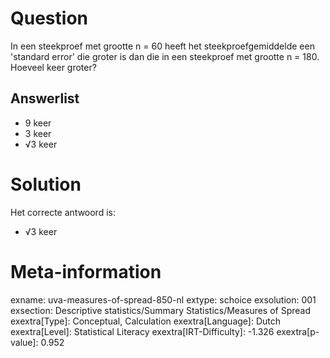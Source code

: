Question
========

In een steekproef met grootte n = 60 heeft het steekproefgemiddelde een
\'standard error\' die groter is dan die in een steekproef met grootte n
= 180. Hoeveel keer groter?


Answerlist
----------

* 9 keer
* 3 keer
* √3 keer

Solution
========

Het correcte antwoord is: 

* √3 keer

Meta-information
================
exname: uva-measures-of-spread-850-nl
extype: schoice
exsolution: 001
exsection: Descriptive statistics/Summary Statistics/Measures of Spread
exextra[Type]: Conceptual, Calculation
exextra[Language]: Dutch
exextra[Level]: Statistical Literacy
exextra[IRT-Difficulty]: -1.326
exextra[p-value]: 0.952
